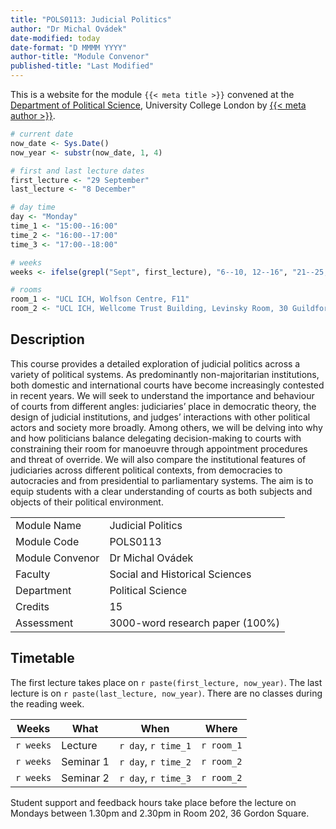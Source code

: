 ```yaml
---
title: "POLS0113: Judicial Politics"
author: "Dr Michal Ovádek"
date-modified: today
date-format: "D MMMM YYYY"
author-title: "Module Convenor"
published-title: "Last Modified"
---
```


This is a website for the module `{{< meta title >}}` convened at the [Department of Political Science](https://www.ucl.ac.uk/political-science/), University College London by [{{< meta author >}}](https://michalovadek.github.io/).

```r
# current date
now_date <- Sys.Date()
now_year <- substr(now_date, 1, 4)

# first and last lecture dates
first_lecture <- "29 September"
last_lecture <- "8 December"

# day time
day <- "Monday"
time_1 <- "15:00--16:00"
time_2 <- "16:00--17:00"
time_3 <- "17:00--18:00"

# weeks
weeks <- ifelse(grepl("Sept", first_lecture), "6--10, 12--16", "21--25, 27--31")

# rooms
room_1 <- "UCL ICH, Wolfson Centre, F11"
room_2 <- "UCL ICH, Wellcome Trust Building, Levinsky Room, 30 Guildford St"
```

## Description

This course provides a detailed exploration of judicial politics across a variety of political systems. As predominantly non-majoritarian institutions, both domestic and international courts have become increasingly contested in recent years. We will seek to understand the importance and behaviour of courts from different angles: judiciaries’ place in democratic theory, the design of judicial institutions, and judges’ interactions with other political actors and society more broadly. Among others, we will be delving into why and how politicians balance delegating decision-making to courts with constraining their room for manoeuvre through appointment procedures and threat of override. We will also compare the institutional features of judiciaries across different political contexts, from democracies to autocracies and from presidential to parliamentary systems. The aim is to equip students with a clear understanding of courts as both subjects and objects of their political environment.

|                 |                                 |
|-----------------|---------------------------------|
| Module Name     | Judicial Politics               |
| Module Code     | POLS0113                        |
| Module Convenor | Dr Michal Ovádek                |
| Faculty         | Social and Historical Sciences  |
| Department      | Political Science               |
| Credits         | 15                              |
| Assessment      | 3000-word research paper (100%) |

## Timetable

The first lecture takes place on `r paste(first_lecture, now_year)`. The last lecture is on `r paste(last_lecture, now_year)`. There are no classes during the reading week.

| Weeks | What | When | Where |
|----|----|----|----|
| `r weeks` | Lecture | `r day`, `r time_1` | `r room_1` |
| `r weeks` | Seminar 1 | `r day`, `r time_2` | `r room_2` |
| `r weeks` | Seminar 2 | `r day`, `r time_3` | `r room_2` |

Student support and feedback hours take place before the lecture on Mondays between 1.30pm and 2.30pm in Room 202, 36 Gordon Square.
